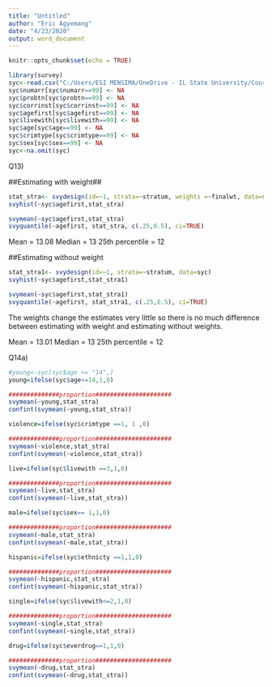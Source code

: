 ```yaml
---
title: "Untitled"
author: "Eric Agyemang"
date: "4/23/2020"
output: word_document
---
```


```r
knitr::opts_chunk$set(echo = TRUE)
```

```r
library(survey)
syc<-read.csv("C:/Users/ESI MENSIMA/OneDrive - IL State University/Course books/4th sem/Sampling/Dataset/syc.csv")
syc$numarr[syc$numarr==99] <- NA 
syc$probtn[syc$probtn==99] <- NA 
syc$corrinst[syc$corrinst==99] <- NA 
syc$agefirst[syc$agefirst==99] <- NA 
syc$livewith[syc$livewith==99] <- NA 
syc$age[syc$age==99] <- NA 
syc$crimtype[syc$crimtype==99] <- NA 
syc$sex[syc$sex==99] <- NA 
syc<-na.omit(syc)
```

Q13)

##Estimating with weight##
```r

stat_stra<- svydesign(id=~1, strata=~stratum, weights =~finalwt, data=syc)
svyhist(~syc$agefirst,stat_stra)

svymean(~syc$agefirst,stat_stra)
svyquantile(~agefirst, stat_stra, c(.25,0.5), ci=TRUE)
```

Mean = 13.08
Median = 13
25th percentile = 12


##Estimating without weight
```r
stat_stra1<- svydesign(id=~1, strata=~stratum, data=syc)
svyhist(~syc$agefirst,stat_stra1)

svymean(~syc$agefirst,stat_stra1)
svyquantile(~agefirst, stat_stra1, c(.25,0.5), ci=TRUE)
```

The weights change the estimates very little so there is no much difference between estimating with weight and estimating without weights.

Mean = 13.01
Median = 13
25th percentile = 12



Q14a)

```r
#young<-syc[syc$age <= "14",]
young=ifelse(syc$age<=14,1,0)

##############proportion#####################
svymean(~young,stat_stra)
confint(svymean(~young,stat_stra))

```


```r
violence=ifelse(syc$crimtype ==1, 1 ,0)

##############proportion#####################
svymean(~violence,stat_stra)
confint(svymean(~violence,stat_stra))

```

```r
live=ifelse(syc$livewith ==3,1,0)

##############proportion#####################
svymean(~live,stat_stra)
confint(svymean(~live,stat_stra))

```


```r
male=ifelse(syc$sex== 1,1,0)

##############proportion#####################
svymean(~male,stat_stra)
confint(svymean(~male,stat_stra))

```

```r
hispanic=ifelse(syc$ethnicty ==1,1,0)

##############proportion#####################
svymean(~hispanic,stat_stra)
confint(svymean(~hispanic,stat_stra))

```


```r
single=ifelse(syc$livewith<=2,1,0)

##############proportion#####################
svymean(~single,stat_stra)
confint(svymean(~single,stat_stra))

```


```r
drug=ifelse(syc$everdrug==1,1,0)

##############proportion#####################
svymean(~drug,stat_stra)
confint(svymean(~drug,stat_stra))

```


